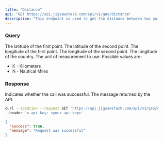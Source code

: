 ```yaml
---
title: "Distance"
api: "GET https://api.jigsawstack.com/api/v1/geo/distance"
description: "This endpoint is used to get the distance between two points on the earth."
---
```


### Query

<ParamField query="lat1" type="string">
  The latitude of the first point.
</ParamField>

<ParamField query="lat2" type="string">
  The latitude of the second point.
</ParamField>

<ParamField query="lng1" type="string">
  The longitude of the first point.
</ParamField>

<ParamField query="lng2" type="string">
  The longitude of the second point.
</ParamField>

<ParamField query="lng" type="string">
  The longitude of the country.
</ParamField>

<ParamField query="unit" type="string" default="K">
  The unit of measurement to use. Possible values are:
  <ul>
    <li>K - Kilometers</li>
    <li>N - Nautical Miles</li>
  </ul>
</ParamField>

<Snippet file="header.mdx" />

### Response

<ResponseField name="success" type="boolean">
  Indicates whether the call was successful.
</ResponseField>

<ResponseField name="message" type="string">
  The message returned by the API.
</ResponseField>

<RequestExample>

```bash Example Request
curl --location --request GET 'https://api.jigsawstack.com/api/v1/geo/distance' \
--header 'x-api-key: <your-api-key>'
```

</RequestExample>

<ResponseExample>

```json Response
{
  "success": true,
  "message": "Request was successful"
}
```

</ResponseExample>
